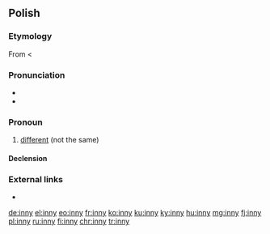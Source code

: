 ==Polish==

===Etymology===
From {{etyl|sla-pro|pl}} {{m|sla-pro|*inъ}} < {{etyl|ine-pro|pl}} {{m|ine-pro|*h₃eynos}}

===Pronunciation===
* {{IPA|[ˈĩn̪ːi]|lang=pl}}
* {{audio|Pl-inny.ogg|audio|lang=pl}}

===Pronoun===
{{head|pl|pronoun|g=m}}

# [[different]] (not the same)

====Declension====
{{pl-decl-adj-y|inn|inni}}

===External links===
* {{R:PWN}}

[[de:inny]]
[[el:inny]]
[[eo:inny]]
[[fr:inny]]
[[ko:inny]]
[[ku:inny]]
[[ky:inny]]
[[hu:inny]]
[[mg:inny]]
[[fj:inny]]
[[pl:inny]]
[[ru:inny]]
[[fi:inny]]
[[chr:inny]]
[[tr:inny]]